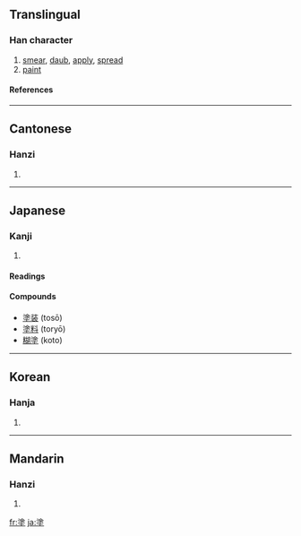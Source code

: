 {{see|凃|涂}}

==Translingual==
===Han character===
{{Han char|rn=32|rad=土|as=10|sn=13|four=3810<sub>4</sub>|canj=水木土 (EDG)}}
# [[smear]], [[daub]], [[apply]], [[spread]]
# [[paint]]
====References====
{{Han ref|kx=0235.200|dkj=05338|dj=0473.120|hdz=10474.080|uh=5857|ud=22615|bh=B6EE|bd=46830}}
----
==Cantonese==
===Hanzi===
{{yue-hanzi|jyut=|y=tou4}}
# {{defn|Cantonese}}
----
==Japanese==
===Kanji===
{{ja-kanji|grade=c|rs=土10}}
# {{defn|Japanese}} 

====Readings====
{{ja-readings|on=[[と]] (to)|kun=[[ぬる]] (nuru), [[どろ]] (doro), [[まみれる]] (mamireru)}}

====Compounds ====
{{top}}
*[[塗装]] (tosō)
*[[塗料]] (toryō)
*[[糊塗]] (koto) 
{{bottom}}
----

==Korean==
===Hanja===
{{ko-hanja|hangeul=도|rv=do|mr=to}}
# {{defn|Korean}}
----
==Mandarin==
===Hanzi===
{{cmn-hanzi|sim=涂|pin=[[tú]] ([[tu2]])|wg=t'u<sup>2</sup>}}
# {{defn|Mandarin}}

[[fr:塗]]
[[ja:塗]]